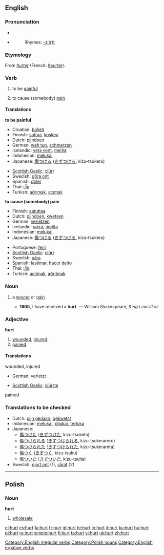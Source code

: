 ==English==

===Pronunciation===
*{{IPA|/hɜɻt/}}
*{{audio|en-us-hurt.ogg|Audio (US)}}
*:Rhymes: [[Rhymes:English:-ɜː(r)t|-ɜː(r)t]]

===Etymology===
From {{OF.}} ''[[hurter]]'' (French: [[heurter]]).

===Verb===
[[Category:English irregular verbs]]
{{en-verb|hurts|hurting|hurt}}

# {{intransitive}} to be [[painful]]
# {{transitive}} to cause (somebody) [[pain]]

====Translations====
'''to be painful'''
{{top}}
*Croatian: [[boljeti]]
*Finnish: [[sattua]], [[koskea]]
*Dutch: [[pijndoen]]
*German: [[weh tun]], [[schmerzen]]
*Icelandic: [[vera vont]], [[meiða]]
*Indonesian: [[luka|melukai]]
*Japanese: [[傷つける]] ([[きずつける]], kizu-tsukeru)
{{mid}}
*[[Scottish Gaelic]]: [[ciùrr]]
*Swedish: [[göra ont]]
*Spanish: [[doler]]
*Thai: [[เจ็บ]]
*Turkish: [[ağrımak]], [[acımak]]
{{bottom}}

'''to cause (somebody) pain'''
{{top}}
*Finnish: [[satuttaa]]
*Dutch: [[pijndoen]], [[kwetsen]]
*German: [[verletzen]]
*Icelandic: [[særa]], [[meiða]]
*Indonesian: [[luka|melukai]]
*Japanese: [[傷つける]] ([[きずつける]], kizu-tsukeru)
{{mid}}
*Portuguese: [[ferir]]
*[[Scottish Gaelic]]: [[ciùrr]]
*Swedish: [[såra]]
*Spanish: [[lastimar]], [[hacer]] [[daño]]
*Thai: [[เจ็บ]]
*Turkish: [[acıtmak]], [[ağrıtmak]]
{{bottom}}

===Noun===
{{en-noun}}

# {{archaic}} a [[wound]] or [[pain]]
#*'''1605''', I have received a '''hurt'''. — William Shakespeare, ''King Lear III.vii''

===Adjective===
'''hurt'''
# [[wounded]], [[injured]]
# [[pained]]

====Translations====
;wounded, injured
{{top}}
*German: verletzt
{{mid}}
*[[Scottish Gaelic]]: [[ciùrrte]]
{{bottom}}

;pained

===Translations to be checked===
*Dutch: [[pijn gedaan]], [[gekwetst]]   
*Indonesian: [[luka|melukai]], [[luka|dilukai]], [[luka|terluka]]   
*Japanese:   
** [[傷つけた]] ([[きずつけた]], kizu-tsuketa)   
** [[傷つけられる]] ([[きずつけられる]], kizu-tsukerareru)   
** [[傷つけられた]] ([[きずつけられた]], kizu-tsukerareta)   
** [[傷つく]] ([[きずつく]], kizu-tsuku)   
** [[傷ついた]] ([[きずついた]], kizu-tsuita)   
*Swedish: [[gjort ont]] (1), [[sårat]] (2) 

----

==Polish==

===Noun===
'''hurt'''

#[[wholesale]]

[[Category:Polish nouns]]
[[Category:English ergative verbs]]

[[el:hurt]]
[[es:hurt]]
[[fa:hurt]]
[[fr:hurt]]
[[gl:hurt]]
[[hr:hurt]]
[[io:hurt]]
[[it:hurt]]
[[ku:hurt]]
[[hu:hurt]]
[[pl:hurt]]
[[ru:hurt]]
[[simple:hurt]]
[[fi:hurt]]
[[ta:hurt]]
[[vi:hurt]]
[[uk:hurt]]
[[zh:hurt]]